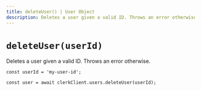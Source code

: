 ```yaml
---
title: deleteUser() | User Object
description: Deletes a user given a valid ID. Throws an error otherwise.
---
```


# `deleteUser(userId)`

Deletes a user given a valid ID. Throws an error otherwise.

```tsx
const userId = 'my-user-id';

const user = await clerkClient.users.deleteUser(userId);
```